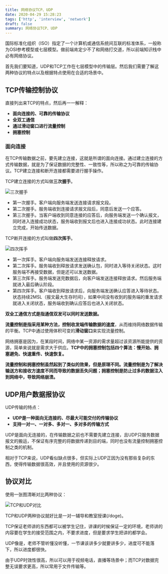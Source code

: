 ```yaml
---
title: 网络协议TCP、UDP
date: 2020-04-29 15:28:23
tags: ['http', 'interview', 'network']
draft: false
summary: 网络协议TCP、UDP
---
```


国际标准化组织（ISO）指定了一个计算机或通信系统间互联的标准体系，一般称为OSI参考模型或七层模型。做前端肯定少不了和网络打交道，所以前端知识栈中必有网络协议。

首先我们要知道，UDP和TCP工作在七层模型中的传输层。然后我们需要了解这两种协议的特点以及根据特点使用在合适的场景中。

## TCP传输控制协议

直接列出来TCP的特点，然后再一一解释：

- **面向连接的、可靠的传输协议**
- **全双工通信**
- **通过滑动窗口进行流量控制**
- **拥塞控制**

### 面向连接

在TCP传输数据之前，要先建立连接，这就是所谓的面向连接。通过建立连接的方式传输数据，就是为了保证数据的完整性、一致性等，所以称之为可靠的传输协议。TCP建立连接和断开连接都需要进行握手操作。

TCP建立连接的方式叫做**三次握手**。

![三次握手](/static/网络协议TCP/三次握手.png)

- 第一次握手。客户端向服务端发送连接请求报文段。
- 第二次握手。服务端收到连接请求报文段后，同意后发送一个应答。
- 第三次握手。当客户端收到同意连接的应答后，向服务端发送一个确认报文，同时进入连接成功状态，服务端收到报文后也进入连接成功状态。此时连接建立完成，开始传送数据。

TCP断开连接的方式叫做**四次挥手**。

![四次挥手](/static/网络协议TCP/四次挥手.png)

- 第一次挥手。客户端向服务端发送连接释放请求。
- 第二次挥手。服务端收到释放请求发送确认包，同时进入等待关闭状态。这时服务端不再接受数据，但是还可以发送数据。
- 第三次挥手。服务端发送完数据后，向客户端发送连接释放请求。然后服务端就进入最后确认阶段。
- 第四次挥手。客户端收到释放请求后，向服务端发送确认应答进入等待状态。状态持续2MSL（报文最大生存时间），如果中间没有收到的服务端的重发请求就进入关闭状态，服务端收到确认应答后也进入关闭状态。

**双全工通信方式是指通信双发可以同时发送数据。**

**流量控制是指采用某种方法，控制收发端传输数据的速度**，从而维持网络数据传输的平衡。TCP中通过使用体积可变的**滑动窗口**来实现流量控制。

网络拥塞是因为，在某段时间，网络中某一资源的需求量超过该资源所能提供的资源，简单来说就是需求大于供应。**TCP中的拥塞控制包括四个算法：慢开始、拥塞避免、快速重传、快速恢复。**

**流量控制和拥塞控制虽然起到了类似的效果，但是原理不同。流量控制是为了解决输送方和接收方速度不同而导致的数据丢失问题；拥塞控制是防止过多的数据注入到网络中，导致网络崩溃。**

## UDP用户数据报协议

UDP传输的特点：

- **UDP是一种面向无连接的、尽最大可能交付的传输协议**
- **支持一对一、一对多、多对一、多对多的传输方式**

UDP是面向无连接的，在传输数据之前也不需要先建立连接，且UDP只服务数据报文的搬运，不保证有序完整的将数据传递到目的端，同时也没有流量控制拥塞控制之类的机制。

相对于TCP来说，UDP看似缺点很多，但实际上UDP正因为没有那些复杂的东西，使得传输数据很高效，并且使用的资源很少。

## 协议对比

使用一张图清晰对比两种协议：

<Image width={1000} height={1000} src="/static/网络协议TCP/对比.png" alt="TCP和UDP对比" />

TCP和UDP两种协议就好比是一对一辅导和教室授课(/doge)。

TCP保证老师讲的东西都可以被学生记住，讲课的时候保证一定的环境，老师讲的内容要在学生的接受范围之内，不要求进度，但是要求学生把讲的都学会。

UDP像是，老师不管听懂没听懂，一节课该讲多少就要讲多少，进度可不能落下，所以进度都很快。

由于UDP时效性很高，所以可以用于视频电话，直播等场景中；而TCP对数据完整无误要求更高，所以常用于文件传输等。
